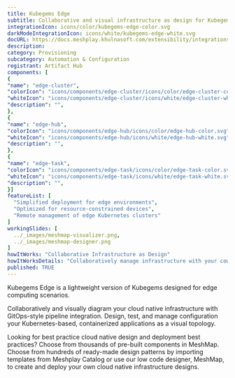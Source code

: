 ```yaml
---
title: Kubegems Edge
subtitle: Collaborative and visual infrastructure as design for Kubegems Edge
integrationIcon: icons/color/kubegems-edge-color.svg
darkModeIntegrationIcon: icons/white/kubegems-edge-white.svg
docURL: https://docs.meshplay.khulnasoft.com/extensibility/integrations/kubegems-edge
description: 
category: Provisioning
subcategory: Automation & Configuration
registrant: Artifact Hub
components: [
{
"name": "edge-cluster",
"colorIcon": "icons/components/edge-cluster/icons/color/edge-cluster-color.svg",
"whiteIcon": "icons/components/edge-cluster/icons/white/edge-cluster-white.svg",
"description": "",
},
{
"name": "edge-hub",
"colorIcon": "icons/components/edge-hub/icons/color/edge-hub-color.svg",
"whiteIcon": "icons/components/edge-hub/icons/white/edge-hub-white.svg",
"description": "",
},
{
"name": "edge-task",
"colorIcon": "icons/components/edge-task/icons/color/edge-task-color.svg",
"whiteIcon": "icons/components/edge-task/icons/white/edge-task-white.svg",
"description": "",
}]
featureList: [
  "Simplified deployment for edge environments",
  "Optimized for resource-constrained devices",
  "Remote management of edge Kubernetes clusters"
]
workingSlides: [
  ../_images/meshmap-visualizer.png,
  ../_images/meshmap-designer.png
]
howItWorks: "Collaborative Infrastructure as Design"
howItWorksDetails: "Collaboratively manage infrastructure with your coworkers synchronously sharing the same designs."
published: TRUE
---
```

<p>
Kubegems Edge is a lightweight version of Kubegems designed for edge computing scenarios.
</p>
<p>
    Collaboratively and visually diagram your cloud native infrastructure with GitOps-style pipeline integration. Design, test, and manage configuration your Kubernetes-based, containerized applications as a visual topology.
</p>
<p>
    Looking for best practice cloud native design and deployment best practices? Choose from thousands of pre-built components in MeshMap. Choose from hundreds of ready-made design patterns by importing templates from Meshplay Catalog or use our low code designer, MeshMap, to create and deploy your own cloud native infrastructure designs.
</p>
